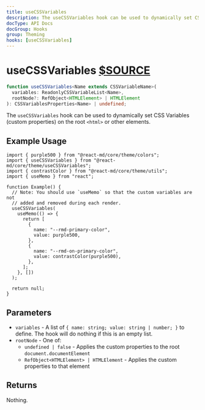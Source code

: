 ```yaml
---
title: useCSSVariables
description: The useCSSVariables hook can be used to dynamically set CSS Variables (custom properties) on the root html or other elements.
docType: API Docs
docGroup: Hooks
group: Theming
hooks: [useCSSVariables]
---
```


# useCSSVariables [$SOURCE](packages/core/src/theme/useCSSVariables.ts)

```ts disableTransform
function useCSSVariables<Name extends CSSVariableName>(
  variables: ReadonlyCSSVariableList<Name>,
  rootNode?: RefObject<HTMLElement> | HTMLElement
): CSSVariablesProperties<Name> | undefined;
```

The `useCSSVariables` hook can be used to dynamically set CSS Variables (custom
properties) on the root `<html>` or other elements.

## Example Usage

```tsx
import { purple500 } from "@react-md/core/theme/colors";
import { useCSSVariables } from "@react-md/core/theme/useCSSVariables";
import { contrastColor } from "@react-md/core/theme/utils";
import { useMemo } from "react";

function Example() {
  // Note: You should use `useMemo` so that the custom variables are not
  // added and removed during each render.
  useCSSVariables(
    useMemo(() => {
      return [
        {
          name: "--rmd-primary-color",
          value: purple500,
        },
        {
          name: "--rmd-on-primary-color",
          value: contrastColor(purple500),
        },
      ];
    }, [])
  );

  return null;
}
```

## Parameters

- `variables` - A list of `{ name: string; value: string | number; }` to
  define. The hook will do nothing if this is an empty list.
- `rootNode` - One of:
  - `undefined | false` - Applies the custom properties to the root
    `document.documentElement`
  - `RefObject<HTMLElement> | HTMLElement` - Applies the custom properties to that element

## Returns

Nothing.
